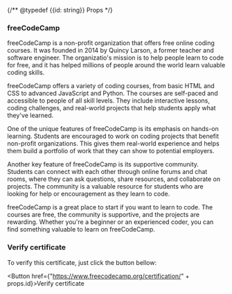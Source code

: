 {/** @typedef {{id: string}} Props */}

### freeCodeCamp

freeCodeCamp is a non-profit organization that offers free online coding courses. It was founded in 2014 by Quincy
Larson, a former teacher and software engineer. The organizatio's mission is to help people learn to code for
free, and it has helped millions of people around the world learn valuable coding skills.

freeCodeCamp offers a variety of coding courses, from basic HTML and CSS to advanced JavaScript and Python. The courses
are self-paced and accessible to people of all skill levels. They include interactive lessons, coding challenges, and
real-world projects that help students apply what they've learned.

One of the unique features of freeCodeCamp is its emphasis on hands-on learning. Students are encouraged to work on
coding projects that benefit non-profit organizations. This gives them real-world experience and helps them build a
portfolio of work that they can show to potential employers.

Another key feature of freeCodeCamp is its supportive community. Students can connect with each other through online
forums and chat rooms, where they can ask questions, share resources, and collaborate on projects. The community is a
valuable resource for students who are looking for help or encouragement as they learn to code.

freeCodeCamp is a great place to start if you want to learn to code. The courses are free, the community is supportive,
and the projects are rewarding. Whether you're a beginner or an experienced coder, you can find something valuable
to learn on freeCodeCamp.

### Verify certificate

To verify this certificate, just click the button bellow:

<Button href={"https://www.freecodecamp.org/certification/" + props.id}>Verify certificate</Button>